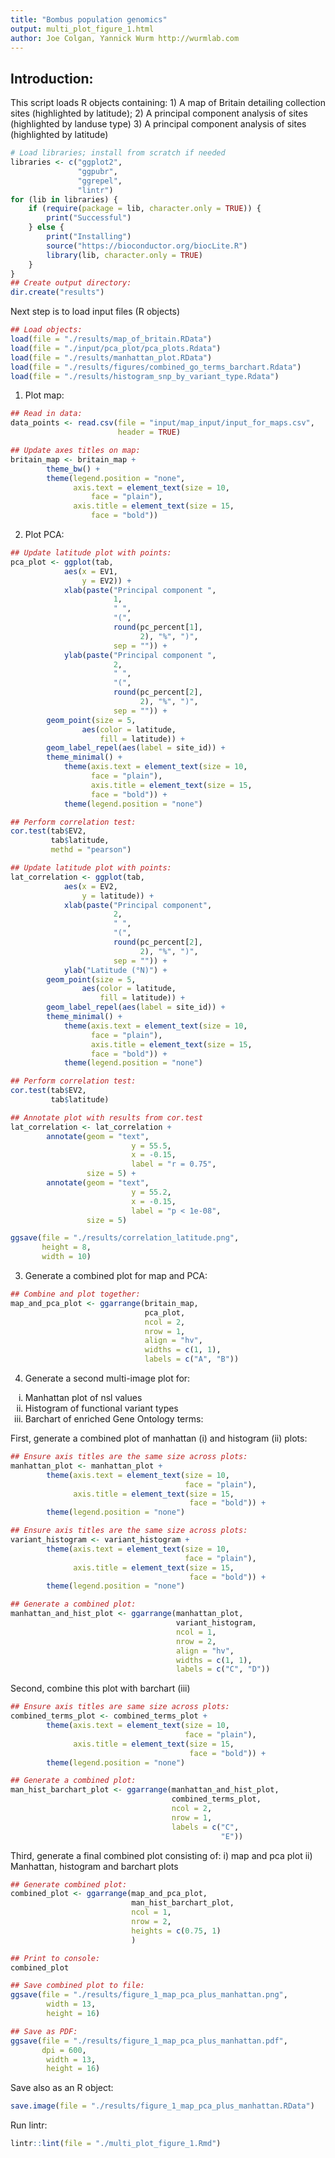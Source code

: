 ```yaml
---
title: "Bombus population genomics"
output: multi_plot_figure_1.html
author: Joe Colgan, Yannick Wurm http://wurmlab.com
---
```


## Introduction:
This script loads R objects containing:
1) A map of Britain detailing collection sites (highlighted by latitude);
2) A principal component analysis of sites (highlighted by landuse type)
3) A principal component analysis of sites (highlighted by latitude)

```r
# Load libraries; install from scratch if needed
libraries <- c("ggplot2",
               "ggpubr",
               "ggrepel",
               "lintr")
for (lib in libraries) {
    if (require(package = lib, character.only = TRUE)) {
        print("Successful")
    } else {
        print("Installing")
        source("https://bioconductor.org/biocLite.R")
        library(lib, character.only = TRUE)
    }
}
## Create output directory:
dir.create("results")
```
Next step is to load input files (R objects)

```r
## Load objects:
load(file = "./results/map_of_britain.RData")
load(file = "./input/pca_plot/pca_plots.Rdata")
load(file = "./results/manhattan_plot.RData")
load(file = "./results/figures/combined_go_terms_barchart.Rdata")
load(file = "./results/histogram_snp_by_variant_type.Rdata")
```

1) Plot map:

```r
## Read in data:
data_points <- read.csv(file = "input/map_input/input_for_maps.csv",
                        header = TRUE)

## Update axes titles on map:
britain_map <- britain_map +
        theme_bw() +
        theme(legend.position = "none",
              axis.text = element_text(size = 10,
                  face = "plain"),
              axis.title = element_text(size = 15,
                  face = "bold"))
```

2) Plot PCA:

```r
## Update latitude plot with points:
pca_plot <- ggplot(tab,
            aes(x = EV1,
                y = EV2)) +
            xlab(paste("Principal component ",
                       1,
                       " ",
                       "(",
                       round(pc_percent[1],
                             2), "%", ")",
                       sep = "")) +
            ylab(paste("Principal component ",
                       2,
                       " ",
                       "(",
                       round(pc_percent[2],
                             2), "%", ")",
                       sep = "")) +
        geom_point(size = 5,
                aes(color = latitude,
                    fill = latitude)) +
        geom_label_repel(aes(label = site_id)) +
        theme_minimal() +
            theme(axis.text = element_text(size = 10,
                  face = "plain"),
                  axis.title = element_text(size = 15,
                  face = "bold")) +
            theme(legend.position = "none")

## Perform correlation test:
cor.test(tab$EV2,
         tab$latitude,
         methd = "pearson")

## Update latitude plot with points:
lat_correlation <- ggplot(tab,
            aes(x = EV2,
                y = latitude)) +
            xlab(paste("Principal component",
                       2,
                       " ",
                       "(",
                       round(pc_percent[2],
                             2), "%", ")",
                       sep = "")) +
            ylab("Latitude (°N)") +
        geom_point(size = 5,
                aes(color = latitude,
                    fill = latitude)) +
        geom_label_repel(aes(label = site_id)) +
        theme_minimal() +
            theme(axis.text = element_text(size = 10,
                  face = "plain"),
                  axis.title = element_text(size = 15,
                  face = "bold")) +
            theme(legend.position = "none")

## Perform correlation test:
cor.test(tab$EV2,
         tab$latitude)

## Annotate plot with results from cor.test
lat_correlation <- lat_correlation +
        annotate(geom = "text",
                           y = 55.5,
                           x = -0.15,
                           label = "r = 0.75",
                 size = 5) +
        annotate(geom = "text",
                           y = 55.2,
                           x = -0.15,
                           label = "p < 1e-08",
                 size = 5)

ggsave(file = "./results/correlation_latitude.png",
       height = 8,
       width = 10)
```

3) Generate a combined plot for map and PCA:

```r
## Combine and plot together:
map_and_pca_plot <- ggarrange(britain_map,
                              pca_plot,
                              ncol = 2,
                              nrow = 1,
                              align = "hv",
                              widths = c(1, 1),
                              labels = c("A", "B"))
```

4) Generate a second multi-image plot for:
i)   Manhattan plot of nsl values
ii)  Histogram of functional variant types
iii) Barchart of enriched Gene Ontology terms:

First, generate a combined plot of manhattan (i) and histogram (ii) plots:

```r
## Ensure axis titles are the same size across plots:
manhattan_plot <- manhattan_plot +
        theme(axis.text = element_text(size = 10,
                                       face = "plain"),
              axis.title = element_text(size = 15,
                                        face = "bold")) +
        theme(legend.position = "none")

## Ensure axis titles are the same size across plots:
variant_histogram <- variant_histogram +
        theme(axis.text = element_text(size = 10,
                                       face = "plain"),
              axis.title = element_text(size = 15,
                                        face = "bold")) +
        theme(legend.position = "none")

## Generate a combined plot:
manhattan_and_hist_plot <- ggarrange(manhattan_plot,
                                     variant_histogram,
                                     ncol = 1,
                                     nrow = 2,
                                     align = "hv",
                                     widths = c(1, 1),
                                     labels = c("C", "D"))
```

Second, combine this plot with barchart (iii)

```r
## Ensure axis titles are same size across plots:
combined_terms_plot <- combined_terms_plot +
        theme(axis.text = element_text(size = 10,
                                       face = "plain"),
              axis.title = element_text(size = 15,
                                        face = "bold")) +
        theme(legend.position = "none")

## Generate a combined plot:
man_hist_barchart_plot <- ggarrange(manhattan_and_hist_plot,
                                    combined_terms_plot,
                                    ncol = 2,
                                    nrow = 1,
                                    labels = c("C",
                                               "E"))
```

Third, generate a final combined plot consisting of:
i) map and pca plot
ii) Manhattan, histogram and barchart plots

```r
## Generate combined plot:
combined_plot <- ggarrange(map_and_pca_plot,
                           man_hist_barchart_plot,
                           ncol = 1,
                           nrow = 2,
                           heights = c(0.75, 1)
                           )

## Print to console:
combined_plot

## Save combined plot to file:
ggsave(file = "./results/figure_1_map_pca_plus_manhattan.png",
        width = 13,
        height = 16)

## Save as PDF:
ggsave(file = "./results/figure_1_map_pca_plus_manhattan.pdf",
       dpi = 600,
        width = 13,
        height = 16)
```

Save also as an R object:

```r
save.image(file = "./results/figure_1_map_pca_plus_manhattan.RData")
```

Run lintr:

```r
lintr::lint(file = "./multi_plot_figure_1.Rmd")
```
